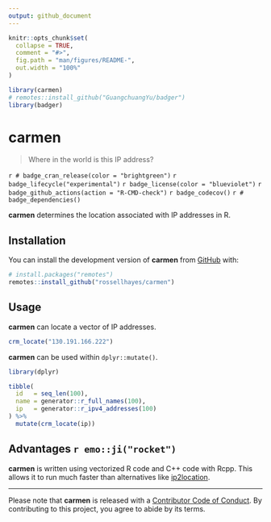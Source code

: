 ```yaml
---
output: github_document
---
```


<!-- README.md is generated from README.Rmd. Please edit that file -->

```r
knitr::opts_chunk$set(
  collapse = TRUE,
  comment = "#>",
  fig.path = "man/figures/README-",
  out.width = "100%"
)

library(carmen)
# remotes::install_github("GuangchuangYu/badger")
library(badger)
```

# carmen

> Where in the world is this IP address?

<!-- badges: start -->
`r # badge_cran_release(color = "brightgreen")`
`r badge_lifecycle("experimental")`
`r badge_license(color = "blueviolet")`
`r badge_github_actions(action = "R-CMD-check")`
`r badge_codecov()`
`r # badge_dependencies()`
<!-- badges: end -->

**carmen** determines the location associated with IP addresses in R.

## Installation

<!-- You can install the released version of **fracture** from [CRAN](https://cran.r-project.org/package=fracture) with: -->

<!-- ``` {r eval = FALSE} -->
<!-- install.packages("fracture") -->
<!-- ``` -->

You can install the development version of **carmen** from [GitHub](https://github.com/rossellhayes/carmen) with:

``` r
# install.packages("remotes")
remotes::install_github("rossellhayes/carmen")
```

## Usage

**carmen** can locate a vector of IP addresses.

```r
crm_locate("130.191.166.222")
```

**carmen** can be used within `dplyr::mutate()`.

```r
library(dplyr)

tibble(
  id   = seq_len(100),
  name = generator::r_full_names(100),
  ip   = generator::r_ipv4_addresses(100)
) %>%
  mutate(crm_locate(ip))
```

## Advantages `r emo::ji("rocket")`

**carmen** is written using vectorized R code and C++ code with Rcpp.
This allows it to run much faster than alternatives like [ip2location](https://github.com/ip2location/ip2location-r).

---

Please note that **carmen** is released with a [Contributor Code of Conduct](https://contributor-covenant.org/version/2/0/CODE_OF_CONDUCT.html). By contributing to this project, you agree to abide by its terms.
